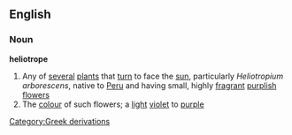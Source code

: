 ==English==
===Noun===
'''heliotrope'''
{{wikipedia}}
#Any of [[several]] [[plant]]s that [[turn]] to face the [[sun]], particularly ''Heliotropium arborescens'', native to [[Peru]] and having small, highly [[fragrant]] [[purplish]] [[flower]]s
#The [[colour]] of such flowers; a [[light]] [[violet]] to [[purple]]
[[Category:Greek derivations]]